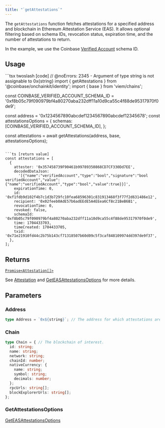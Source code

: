 ```yaml
---
title: "`getAttestations`"
---
```



The `getAttestations` function fetches attestations for a specified address
and blockchain in Ethereum Attestation Service (EAS). It allows optional filtering
based on schema IDs, revocation status, expiration time, and the number of attestations to return.

In the example, we use the Coinbase [Verified Account](https://base.easscan.org/schema/view/0xf8b05c79f090979bf4a80270aba232dff11a10d9ca55c4f88de95317970f0de9) schema ID.

## Usage

<CodeGroup>
```tsx twoslash [code]
// @noErrors: 2345 - Argument of type string is not assignable to 0x{string}
import { getAttestations } from '@coinbase/onchainkit/identity';
import { base } from 'viem/chains';

const COINBASE_VERIFIED_ACCOUNT_SCHEMA_ID =
  '0xf8b05c79f090979bf4a80270aba232dff11a10d9ca55c4f88de95317970f0de9';

const address = '0x1234567890abcdef1234567890abcdef12345678';
const attestationsOptions = {
  schemas: [COINBASE_VERIFIED_ACCOUNT_SCHEMA_ID],
};

const attestations = await getAttestations(address, base, attestationsOptions);
```

```ts [return value]
const attestations = [
  {
    attester: '0x357458739F90461b99789350868CD7CF330Dd7EE',
    decodedDataJson:
      '[{"name":"verifiedAccount","type":"bool","signature":"bool verifiedAccount","value":{"name":"verifiedAccount","type":"bool","value":true}}]',
    expirationTime: 0,
    id: '0xf1fdb9d102f4b7c1d3b729fc10fea68596301c831913468f3f77f2d631486e12',
    recipient: '0x02feeb0AdE57b6adEEdE5A4EEea6Cf8c21BeB6B1',
    revocationTime: 0,
    revoked: false,
    schemaId: '0xf8b05c79f090979bf4a80270aba232dff11a10d9ca55c4f88de95317970f0de9',
    time: 1704433703,
    timeCreated: 1704433705,
    txid: '0x71e21910fd44c2b75b143cf71318507b60d09c5f3caf848109974dd397de9f37',
  },
];
```
</CodeGroup>

## Returns

[`Promise<Attestation[]>`](/builderkits/onchainkit/identity/types#attestation)

See [Attestation](/builderkits/onchainkit/identity/types#attestation) and [GetEASAttestationsOptions](/builderkits/onchainkit/identity/types#geteasttestationsoptions) for more details.

## Parameters

### Address

```ts
type Address = `0x${string}`; // The address for which attestations are being queried.
```

### Chain

```ts
type Chain = { // The blockchain of interest.
  id: string;
  name: string;
  network: string;
  chainId: number;
  nativeCurrency: {
    name: string;
    symbol: string;
    decimals: number;
  };
  rpcUrls: string[];
  blockExplorerUrls: string[];
};
```

### GetAttestationsOptions

[GetEASAttestationsOptions](/builderkits/onchainkit/identity/types#geteasttestationsoptions)

